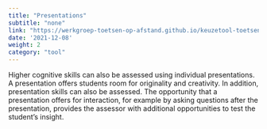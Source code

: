 ```yaml
---
title: "Presentations"
subtitle: "none"
link: "https://werkgroep-toetsen-op-afstand.github.io/keuzetool-toetsen/en/methods/presentation/"
date: '2021-12-08'
weight: 2
category: "tool"
---
```


Higher cognitive skills can also be assessed using individual presentations. A presentation offers students room for originality and creativity. In addition, presentation skills can also be assessed. The opportunity that a presentation offers for interaction, for example by asking questions after the presentation, provides the assessor with additional opportunities to test the student's insight.
